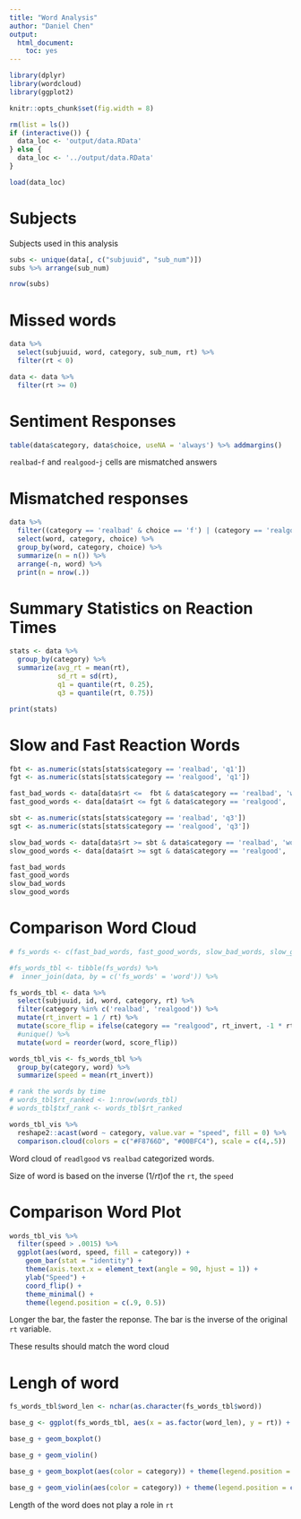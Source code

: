 ```yaml
---
title: "Word Analysis"
author: "Daniel Chen"
output: 
  html_document: 
    toc: yes
---
```


```r
library(dplyr)
library(wordcloud)
library(ggplot2)

knitr::opts_chunk$set(fig.width = 8)

rm(list = ls())
if (interactive()) {
  data_loc <- 'output/data.RData'
} else {
  data_loc <- '../output/data.RData'
}

load(data_loc)

```
# Subjects
Subjects used in this analysis

```r
subs <- unique(data[, c("subjuuid", "sub_num")])
subs %>% arrange(sub_num)
```

```r
nrow(subs)
```

# Missed words

```r
data %>%
  select(subjuuid, word, category, sub_num, rt) %>%
  filter(rt < 0)
```

```r
data <- data %>%
  filter(rt >= 0)
```

# Sentiment Responses

```r
table(data$category, data$choice, useNA = 'always') %>% addmargins()
```

`realbad`-`f` and `realgood`-`j` cells are mismatched answers

# Mismatched responses

```r
data %>%
  filter((category == 'realbad' & choice == 'f') | (category == 'realgood' & choice == 'j')) %>%
  select(word, category, choice) %>%
  group_by(word, category, choice) %>%
  summarize(n = n()) %>%
  arrange(-n, word) %>%
  print(n = nrow(.))
```

# Summary Statistics on Reaction Times

```r
stats <- data %>%
  group_by(category) %>%
  summarize(avg_rt = mean(rt),
            sd_rt = sd(rt), 
            q1 = quantile(rt, 0.25),
            q3 = quantile(rt, 0.75))

print(stats)
```

# Slow and Fast Reaction Words

```r
fbt <- as.numeric(stats[stats$category == 'realbad', 'q1'])
fgt <- as.numeric(stats[stats$category == 'realgood', 'q1'])

fast_bad_words <- data[data$rt <=  fbt & data$category == 'realbad', 'word']
fast_good_words <- data[data$rt <= fgt & data$category == 'realgood', 'word']

sbt <- as.numeric(stats[stats$category == 'realbad', 'q3'])
sgt <- as.numeric(stats[stats$category == 'realgood', 'q3'])

slow_bad_words <- data[data$rt >= sbt & data$category == 'realbad', 'word']
slow_good_words <- data[data$rt >= sgt & data$category == 'realgood', 'word']
```


```r
fast_bad_words
fast_good_words
slow_bad_words
slow_good_words
```

# Comparison Word Cloud

```r
# fs_words <- c(fast_bad_words, fast_good_words, slow_bad_words, slow_good_words)

#fs_words_tbl <- tibble(fs_words) %>%
#  inner_join(data, by = c('fs_words' = 'word')) %>%

fs_words_tbl <- data %>%
  select(subjuuid, id, word, category, rt) %>%
  filter(category %in% c('realbad', 'realgood')) %>%
  mutate(rt_invert = 1 / rt) %>%
  mutate(score_flip = ifelse(category == "realgood", rt_invert, -1 * rt_invert)) %>%
  #unique() %>%
  mutate(word = reorder(word, score_flip))

words_tbl_vis <- fs_words_tbl %>%
  group_by(category, word) %>%
  summarize(speed = mean(rt_invert))

# rank the words by time
# words_tbl$rt_ranked <- 1:nrow(words_tbl)
# words_tbl$txf_rank <- words_tbl$rt_ranked

```

```r
words_tbl_vis %>%
  reshape2::acast(word ~ category, value.var = "speed", fill = 0) %>%
  comparison.cloud(colors = c("#F8766D", "#00BFC4"), scale = c(4,.5))
```

Word cloud of `readlgood` vs `realbad` categorized words.

Size of word is based on the inverse $(1 / rt)$of the `rt`, the `speed`

# Comparison Word Plot

```r
words_tbl_vis %>%
  filter(speed > .0015) %>%
  ggplot(aes(word, speed, fill = category)) +
    geom_bar(stat = "identity") +
    theme(axis.text.x = element_text(angle = 90, hjust = 1)) +
    ylab("Speed") +
    coord_flip() +
    theme_minimal() +
    theme(legend.position = c(.9, 0.5))
```

Longer the bar, the faster the reponse.
The bar is the inverse of the original `rt` variable.

These results should match the word cloud

# Lengh of word

```r
fs_words_tbl$word_len <- nchar(as.character(fs_words_tbl$word))

base_g <- ggplot(fs_words_tbl, aes(x = as.factor(word_len), y = rt)) + theme_minimal()
```

```r
base_g + geom_boxplot()
```

```r
base_g + geom_violin()
```

```r
base_g + geom_boxplot(aes(color = category)) + theme(legend.position = c(0.9, 0.9))
```

```r
base_g + geom_violin(aes(color = category)) + theme(legend.position = c(0.9, 0.9))
```


Length of the word does not play a role in `rt`
